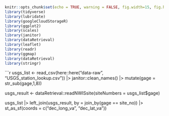 ```r
knitr::opts_chunk$set(echo = TRUE, warning = FALSE, fig.width=15, fig.height=10)
library(tidyverse)
library(lubridate)
library(googleCloudStorageR)
library(ggplot2)
library(scales)
library(janitor)
library(dataRetrieval)
library(leaflet)
library(readr)
library(ggmap)
library(dataRetrieval)
library(stringr)
```



```r
usgs_list <- read_csv(here::here("data-raw", "USGS_station_lookup.csv")) |>
  janitor::clean_names() |>
  mutate(gage = str_sub(gage,1,8))

usgs_result <- dataRetrieval::readNWISsite(siteNumbers = usgs_list$gage)

usgs_list |> 
  left_join(usgs_result, by = join_by(gage == site_no)) |>
  st_as_sf(coords = c("dec_long_va", "dec_lat_va"))

